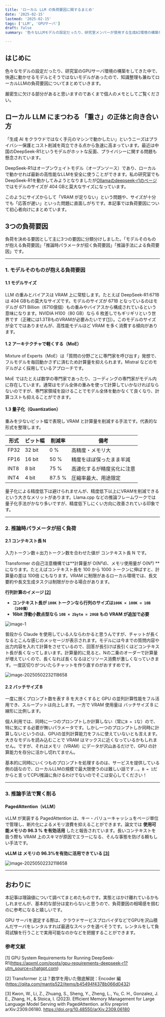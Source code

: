 ```yaml
---
title: 'ローカル LLM の負荷要因に関するまとめ'
date: '2025-02-15'
lastmod: '2025-02-15'
tags: ['LLM', 'GPUサーバ']
draft: false
summary: '色々なLLMモデルの設定だったり、研究室メンバーが使用する生成AI環境の構築をしてきた中で、快適に動かせるモデルとそうではないモデルがあったので、知識整理も兼ねてローカルLLMの負荷要因についてまとめていきます。'

---
```


はじめに
---

色々なモデルの設定だったり、研究室のGPUサーバ環境の構築をしてきた中で、快適に動かせるモデルとそうではないモデルがあったので、知識整理も兼ねてローカルLLMの負荷要因についてまとめていきます。

厳密生に欠ける部分があると思いますのであくまで個人のメモとしてご覧ください。

## ローカル LLM にまつわる 「重さ」の正体と向き合い方

「生成 AI をクラウドではなく手元のマシンで動かしたい」というニーズはプライバシー保護とコスト削減を両立できる点から急速に高まっています。最近は中国のDeepSeek-R1というモデルがホットな反面、プライバシーに関する問題も懸念されています。

DeepSeek-R1はオープンウェイトモデル（オープンソース）であり、ローカルで動かせれば最新の高性能なLLMを安全に使うことができます。私の研究室でもDeepSeek-R1を動かしてみようとなりましたが[Ollamaのdeepseek-r1のページ](https://ollama.com/library/deepseek-r1:671b)ではモデルのサイズが 404 GBと莫大なサイズになっています。

このようにサイズからして「VRAM が足りない」という問題や、サイズが十分でも「応答が遅い」といった問題に直面しがちです。本記事では負荷要因について初心者向けにまとめています。

3つの負荷要因
---

負荷を決める要因として主に3つの要因に分類分けしました。「モデルそのものが抱える負荷要因」「推論時パラメータが招く負荷要因」「推論手法による負荷要因」です。

---

### 1. モデルそのものが抱える負荷要因

#### 1.1 モデルサイズ

LLM の重みとバイアスは VRAM 上に常駐します。たとえば DeepSeek-R1:671B は 404 GBもの莫大なサイズです。モデルのサイズが 671B となっているのはモデルが 671 Billion（6710億個）もの重みやバイアスから構成されているという意味になります。NVIDIA H100（80 GB）なら 6 枚差しでもギリギリという世界です（正確には1.3TBものVRAMが必要みたいです[[1]](https://apxml.com/posts/gpu-requirements-deepseek-r1?utm_source=chatgpt.com)）。このモデルのサイズが全てではありませんが、高性能モデルほど VRAM を多く消費する傾向があります。

#### 1.2 アーキテクチャで軽くする（MoE）

Mixture of Experts（MoE）は「質問の分野ごとに専門家を呼び出す」発想で、フルモデルを毎回動かさずに済むため計算量を抑えられます。Mistral などのモデルがよく採用しているアプローチです。

MoE ではたとえば数学の専門家であったり、コーディングの専門家がモデル内に存在しています。通常はモデル全体の重みを使って計算していかなければならないのですが、専門家領域を設けることでモデル全体を動かなくて良くなり、計算コストも抑えることができます。

#### 1.3 量子化（Quantization）

重みを少ないビット幅で表現し VRAM と計算量を削減する手法です。代表的な形式を整理します。

| 形式 | ビット幅 | 削減率 | 備考                       |
| ---- | -------- | ------ | -------------------------- |
| FP32 | 32 bit   | 0 %    | 高精度・メモリ大           |
| FP16 | 16 bit   | 50 %   | 精度をほぼ保ったまま半減   |
| INT8 | 8 bit    | 75 %   | 高速化するが精度劣化に注意 |
| INT4 | 4 bit    | 87.5 % | 圧縮率最大、用途限定       |

量子化による精度低下は避けられませんが、精度低下以上にVRAMを削減できるという大きなメリットがあります。Llama.cpp などの推論フレームワークでは量子化手法がかなり多いですが、精度低下しにくい方向に改善されている印象です。

---

### 2. 推論時パラメータが招く負荷

#### 2.1 コンテキスト長 N

入力トークン数＋出力トークン数を合わせた値が コンテキスト長 N です。

Transformer の自己注意機構では**計算量が O(N²d)、メモリ使用量が O(N²) **になります。たとえばコンテキスト長を 100 から 1000 トークンに伸ばすと、計算量の差は 100倍 にもなります。VRAM に制限があるローカル環境では、長文要約や長文生成タスクは制限がかかる場合があります。

**行列計算のイメージ [[2]](https://qiita.com/mantis522/items/b45494f4378b066d0432)**

- **コンテキスト長が `100K` トークンなら行列のサイズは`100K × 100K = 10B（100億）`**
- **16bit 浮動小数点型なら `10B × 2byte = 20GB` もの VRAM が追加で必要**

![image-1](../../../univ/matsulab/research-paper/2025-03-04-ローカルLLM負荷調査/image-1.png)

普段から Claude を使用している人ならわかると思うんですが、チャットが長くなるとこんな感じのメッセージが表示されます。モデルには今までの質問内容や出力内容を入れて計算をさせているので、回答が長引けば長引くほどコンテキスト長が長くなってしまいます。計算量的に見ると、Nの二乗のオーダーで計算量が増えていくので、長くなれば長くなるほどリソース消費が激しくなっていきます。一度区切りがついたらチャットを作り直すのがおすすめです。

![image-20250502232118658](/static/images/image-20250502232118658-20250811161428-4506c333.png)

#### 2.2 バッチサイズ B

一度に捌くプロンプト数を表す B を大きくすると GPU の並列計算性能をフル活用でき、スループットは向上します。一方で VRAM 使用量は バッチサイズ B に線形に比例します。

個人利用では、同時に一つのプロンプトしか計算しない（常に`B = 1`な）ので、特に気にする必要が無いパラメータです。しかし一つのプロンプトしか同時に計算しないというのは、GPUの並列計算能力をフルに使えていないとも言えます。大きなモデルを読み込むことで VRAM はマックスに近くなっているかもしれません。ですが、それはメモリ（VRAM）にデータが沢山あるだけで、GPU の計算能力を存分に活かし切れてません。

基本的に同時にいくつものプロンプトを処理するのは、サービスを提供している側の話なので、ローカルLLMの規模で最大限使うのは難しい話です...。`B = 1`だからと言ってCPU推論に負けるわけでないのでそこは安心してください！

---

### 3. 推論手法で賢く削る

#### PagedAttention（vLLM）

vLLM が実装する PagedAttention は、キー・バリューキャッシュをページ単位で管理し、断片化によるメモリ浪費を抑えることができます。論文では **使用可能メモリの 96.3 % を有効活用** したと報告されています。長いコンテキストを扱う際も VRAM 上のスキマが原因でエラーになる、そんな事態を防げる頼もしい手法です。

**vLLM は メモリの 96.3%を有効に活用できている [[3]](https://doi.org/10.48550/arXiv.2309.06180)**

![image-20250502232118658](../../../univ/matsulab/research-paper/2025-03-04-ローカルLLM負荷調査/image-2.png)

---

おわりに
---

本記事は理論値について調べてまとめたものです。実態とはかけ離れているかもしれませんが、基本的な部分は変わらないと思うので、負荷要因の相場感を掴むのに参考になると嬉しいです。

GPU サーバを選定する際は、クラウドサービスプロバイダなどでGPUを沢山積んだサーバをレンタルすれば最適なスペックを選べそうです。レンタルをして負荷試験を行うことで実用可能なのかなどを把握することができます。

### 参考文献

[1] GPU System Requirements for Running DeepSeek-R1(https://apxml.com/posts/gpu-requirements-deepseek-r1?utm_source=chatgpt.com)

[2] Transformer とは？数学を用いた徹底解説：Encoder 編(https://qiita.com/mantis522/items/b45494f4378b066d0432)

[3] Kwon, W., Li, Z., Zhuang, S., Sheng, Y., Zheng, L., Yu, C. H., Gonzalez, J. E., Zhang, H., & Stoica, I. (2023). Efficient Memory Management for Large Language Model Serving with PagedAttention. arXiv preprint arXiv:2309.06180. https://doi.org/10.48550/arXiv.2309.06180





